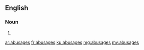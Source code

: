 ==English==

===Noun===
{{head|en|plural}}

# {{plural of|abusage|lang=en|nocat=1}}

[[ar:abusages]]
[[fr:abusages]]
[[ku:abusages]]
[[mg:abusages]]
[[my:abusages]]